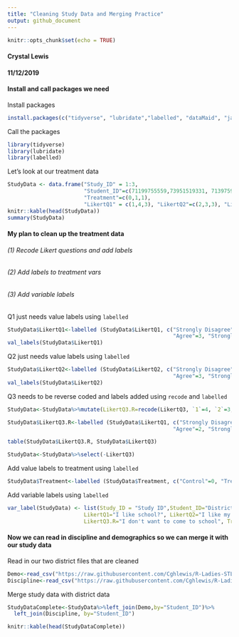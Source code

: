 ```yaml
---
title: "Cleaning Study Data and Merging Practice"
output: github_document
---
```


```r
knitr::opts_chunk$set(echo = TRUE)
```
#### Crystal Lewis
#### 11/12/2019


#### Install and call packages we need

Install packages
```r
install.packages(c("tidyverse", "lubridate","labelled", "dataMaid", "janitor"))
```

Call the packages
```r
library(tidyverse)
library(lubridate)
library(labelled)
```

Let's look at our treatment data
```r
StudyData <- data.frame("Study_ID" = 1:3, 
                        "Student_ID"=c(71199755559,73951519331, 71397595973),
                        "Treatment"=c(0,1,1),
                        "LikertQ1" = c(1,4,3), "LikertQ2"=c(2,3,3), "LikertQ3"=c(1,1,4))
knitr::kable(head(StudyData))
summary(StudyData)
```

#### My plan to clean up the treatment data
###### (1) Recode Likert questions and add labels
###### (2) Add labels to treatment vars
###### (3) Add variable labels

Q1 just needs value labels using `labelled`
```r
StudyData$LikertQ1<-labelled (StudyData$LikertQ1, c("Strongly Disagree"=1, "Disagree"=2,
                                                    "Agree"=3, "Strongly Agree"=4))
val_labels(StudyData$LikertQ1)
```
Q2 just needs value labels using `labelled`
```r
StudyData$LikertQ2<-labelled (StudyData$LikertQ2, c("Strongly Disagree"=1, "Disagree"=2,
                                                    "Agree"=3, "Strongly Agree"=4))
val_labels(StudyData$LikertQ2)
```
Q3 needs to be reverse coded and labels added using `recode` and `labelled`
```r
StudyData<-StudyData%>%mutate(LikertQ3.R=recode(LikertQ3, `1`=4, `2`=3, `3`=2, `4`=1))

StudyData$LikertQ3.R<-labelled (StudyData$LikertQ1, c("Strongly Disagree"=4, "Disagree"=3,
                                                    "Agree"=2, "Strongly Agree"=1))

table(StudyData$LikertQ3.R, StudyData$LikertQ3)

StudyData<-StudyData%>%select(-LikertQ3)
```
Add value labels to treatment using `labelled`
```r
StudyData$Treatment<-labelled (StudyData$Treatment, c("Control"=0, "Treatment"=1))
```
Add variable labels using `labelled`
```r
var_label(StudyData) <- list(Study_ID = "Study ID",Student_ID="District ID", 
                        LikertQ1="I like school?", LikertQ2="I like my teacher", 
                        LikertQ3.R="I don't want to come to school", Treatment="Treatment status")

```

#### Now we can read in discipline and demographics so we can merge it with our study data

Read in our two district files that are cleaned
```r
Demo<-read_csv("https://raw.githubusercontent.com/Cghlewis/R-Ladies-STL-Cleaning-Data-R/master/Data/Clean_Demographics_2018_19.csv")
Discipline<-read_csv("https://raw.githubusercontent.com/Cghlewis/R-Ladies-STL-Cleaning-Data-R/master/Data/Clean_Discipline_2018_19.csv")
```

Merge study data with district data
```r
StudyDataComplete<-StudyData%>%left_join(Demo,by="Student_ID")%>%
  left_join(Discipline, by="Student_ID")

knitr::kable(head(StudyDataComplete))
```

